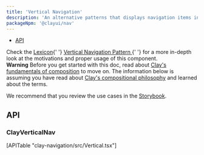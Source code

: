 ```yaml
---
title: 'Vertical Navigation'
description: 'An alternative patterns that displays navigation items in a vertical menu.'
packageNpm: '@clayui/nav'
---
```



<div class="nav-toc-absolute">
<div class="nav-toc">

-   [API](#api)

</div>
</div>

<div class="clay-site-alert alert alert-info">
	Check the <a href="https://liferay.design/lexicon/">Lexicon</a>{' '}
	<a href="https://liferay.design/lexicon/core-components/navigation/vertical-nav/">
		Vertical Navigation Pattern
	</a>{' '}
	for a more in-depth look at the motivations and proper usage of this
	component.
</div>

<div class="clay-site-alert alert alert-warning">
	<strong class="lead">Warning</strong>
	Before you get started with this doc, read about <a href="/foundations/composing.html" target="_blank">Clay's fundamentals of composition</a> to move on. The information below is assuming you have read about <a href="/foundations/composing.html" target="_blank">Clay's compositional philosophy</a> and learned about the terms.
</div>

<VerticalNavigation />

We recommend that you review the use cases in the <a href="https://storybook.clayui.com/?path=/story/components-claynavigation--w-vertical">Storybook</a>.

## API

### ClayVerticalNav

<div>[APITable "clay-navigation/src/Vertical.tsx"]</div>
